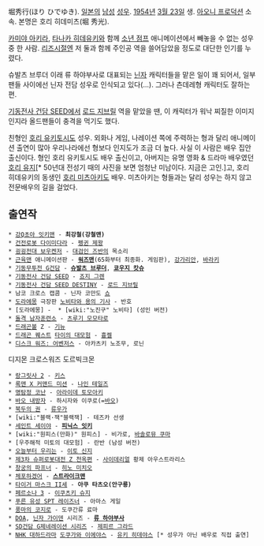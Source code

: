 堀秀行(ほり ひでゆき). [[일본]]의 [[남성]] [[성우]]. [[1954년]] [[3월 23일]] 생. [[아오니 프로덕션]] 소속. 본명은 호리 히데미츠(堀 秀光).

[[카미야 아키라]], [[타나카 히데유키]]와 함께 [[소년 점프]] 애니메이션에서 빼놓을 수 없는 성우 중 한 사람. [[리즈시절]]엔 저 둘과 함께 주인공 역을 쓸어담았을 정도로 대단한 인기를 누렸다.

슈발츠 브루더 이래 류 하야부사로 대표되는 [[닌자]] 캐릭터들을 맡은 일이 꽤 되어서, 일부 팬들 사이에선 닌자 전담 성우로 인식되고 있다(...). 그러나 츤데레형 캐릭터도 잘하는 편.

[[기동전사 건담 SEED]]에서 [[로드 지브릴]] 역을 맡았을 땐, 이 캐릭터가 워낙 찌질한 이미지인지라 올드팬들이 충격을 먹기도 했다.

친형인 [[호리 유키토시]]도 성우. 외화나 게임, 나레이션 쪽에 주력하는 형과 달리 애니메이션 출연이 많아 우리나라에선 형보다 인지도가 조금 더 높다. 사실 이 사람은 배우 집안 출신이다. 형인 호리 유키토시도 배우 출신이고, 아버지는 유명 영화 & 드라마 배우였던 [[호리 유지]][* 50년대 전성기 때의 사진을 보면 엄청난 미남이다. 지금은 고인.]고, 호리 히데유키의 동생인 [[호리 미츠아키]]도 배우. 미츠아키는 형들과는 달리 성우는 하지 않고 전문배우의 길을 걸었다.

== 출연작 ==
 * [[강Q초아 잇키맨]] - '''최강철(강철맨)'''
 * [[건전로봇 다이미다라]] - [[펭귄 제왕]]
 * [[굉굉전대 보우켄저]] - [[대검인 즈반]]의 목소리
 * [[근육맨]] 애니메이션판 - '''[[워즈맨]]'''(65화부터 최종화. 게임판), [[강가리안]], [[바라키]]
 * [[기동무투전 G건담]] - '''[[슈발츠 브루더]]''', '''[[쿄우지 캇슈]]'''
 * [[기동전사 건담 SEED]] - [[죠지 그렌]]
 * [[기동전사 건담 SEED DESTINY]] - [[로드 지브릴]]
 * 남코 크로스 캡콤 - 닌자 코만도 [[쇼]]
 * [[도라에몽]] 극장판 [[노비타와 용의 기사]] - 반호
 * [도라에몽] -  * [wiki:"노진구" 노비타] (성인 버전)
 * [[돌격 남자훈련소]] - [[츠루기 모모타로]]
 * [[드래곤볼]] Z - [[기뉴]]
 * [[드래곤 퀘스트]] [[타이의 대모험]] - [[흉켈]]
 * [[디스크 워즈: 어벤저스]] - 아카츠키 노조무, 로닌
디지몬 크로스워즈 도르빅크몬
 * [[랑그릿사 2]] - [[키스(랑그릿사 2)|키스]]
 * [[록맨 X 커맨드 미션]] - [[나인 테일즈]]
 * [[명탐정 코난]] - [[아라이데 토모아키]]
 * [[바오 내방자]] - 하시자와 이쿠로(=[[바오]])
 * [[북두의 권]] - [[류우가]]
 * [wiki:"블랙·잭"블랙잭] - 테즈카 선생
 * [[세인트 세이야]] - '''[[피닉스 잇키]]'''
 * [wiki:"원피스(만화)" 원피스] - 비가로, [[바솔로뮤 쿠마]]
 * [우주해적 미토의 대모험] - 란반 (남성 버전)
 * [[오늘부터 우리는]] - [[이토 신지]]
 * [[제3차 슈퍼로봇대전 Z 천옥편]] - [[사이데리얼]] 황제 아우스트라리스
 * [[창궁의 파프너]] - [[히노 미치오]]
 * [[체포하겠어]] - '''[[스트라이크맨]]'''
 * [[타이거 마스크 II세]] - '''아쿠 타츠오(안구룡)''' 
 * [[페르소나 3]] - [[이쿠츠키 슈지]]
 * [[푸른 유성 SPT 레이즈너]] - 아마스 게일
 * [[풍마의 코지로]] - 도쿠간류 료마
 * [[DOA]], [[닌자 가이덴]] 시리즈 - '''[[류 하야부사]]'''
 * [[SD건담 G제네레이션 시리즈]] - [[제피르 그라드]]
 * [[NHK 대하드라마]] [[도쿠가와 이에야스]] - [[유키 히데야스]] [* 성우가 아닌 배우로 직접 출연]
